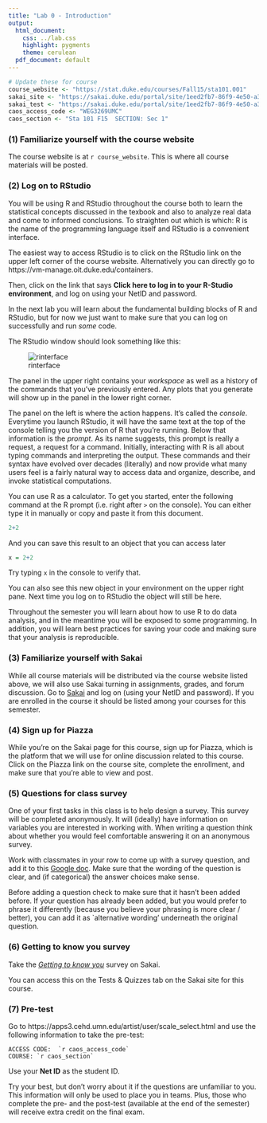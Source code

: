 ```yaml
---
title: "Lab 0 - Introduction"
output:
  html_document:
    css: ../lab.css
    highlight: pygments
    theme: cerulean
  pdf_document: default
---
```


```r
# Update these for course
course_website <- "https://stat.duke.edu/courses/Fall15/sta101.001"
sakai_site <- "https://sakai.duke.edu/portal/site/1eed2fb7-86f9-4e50-a3cc-9d33903ed222"
sakai_test <- "https://sakai.duke.edu/portal/site/1eed2fb7-86f9-4e50-a3cc-9d33903ed222/page/ff6b0cca-49ae-41fa-9d56-8b94f773ce98"
caos_access_code <- "WEG3269UMC"
caos_section <- "Sta 101 F15  SECTION: Sec 1"
```


### (1) Familiarize yourself with the course website

The course website is at `r course_website`. This is where all course materials
will be posted.

### (2) Log on to RStudio

You will be using R and RStudio throughout the course both to learn the 
statistical concepts discussed in the texbook and also to analyze real data 
and come to informed conclusions.  To straighten out which is which: R is the 
name of the programming language itself and RStudio is a convenient interface.

The easiest way to access RStudio is to click on the RStudio link on the upper 
left corner of the course website. Alternatively you can directly go to 
https://vm-manage.oit.duke.edu/containers.

Then, click on the link that says **Click here to log in to your R-Studio
environment**, and log on using your NetID and password.

In the next lab you will learn about the fundamental building blocks of R and 
RStudio, but for now we just want to make sure that you can log on successfully 
and run *some* code.

The RStudio window should look something like this:

![rinterface](rInterface2015.png)

The panel in the upper right contains your *workspace* as well as a history of 
the commands that you've previously entered.  Any plots that you generate will 
show up in the panel in the lower right corner.

The panel on the left is where the action happens.  It's called the *console*.  
Everytime you launch RStudio, it will have the same text at the top of the 
console telling you the version of R that you're running.  Below that 
information is the *prompt*.  As its name suggests, this prompt is really a 
request, a request for a command.  Initially, interacting with R is all about 
typing commands and interpreting the output. These commands and their syntax 
have evolved over decades (literally) and now provide what many users feel is a 
fairly natural way to access data and organize, describe, and invoke 
statistical computations.

You can use R as a calculator. To get you started, enter the following command 
at the R prompt (i.e. right after `>` on the console).  You can either type it 
in manually or copy and paste it from this document.

```r
2+2
```

And you can save this result to an object that you can access later

```r
x = 2+2
```

Try typing `x` in the console to verify that.

You can also see this new object in your environment on the upper right pane. 
Next time you log on to RStudio the object will still be here.

Throughout the semester you will learn about how to use R to do data analysis, 
and in the meantime you will be exposed to some programming. In addition, you 
will learn best practices for saving your code and making sure that your 
analysis is reproducible.

### (3) Familiarize yourself with Sakai

While all course materials will be distributed via the course website listed 
above, we will also use Sakai turning in assignments, grades, and forum 
discussion. Go to [Sakai](`r sakai_site`) and log on (using your NetID and 
password). If you are enrolled in the course it should be listed among your 
courses for this semester.

### (4) Sign up for Piazza

While you're on the Sakai page for this course, sign up for Piazza, which is 
the platform that we will use for online discussion related to this course. 
Click on the Piazza link on the course site, complete the enrollment, and make 
sure that you're able to view and post.

### (5) Questions for class survey

One of your first tasks in this class is to help design a survey. This survey 
will be completed anonymously. It will (ideally) have information on variables 
you are interested in working with. When writing a question think about whether 
you would feel comfortable answering it on an anonymous survey.

Work with classmates in your row to come up with a survey question, and add it 
to this [Google doc](https://docs.google.com/document/d/1_WRRyPRz-fgSqFOUe1vwvniz9tgu6eFUNzF8BEpjL9U/edit?usp=sharing). 
Make sure that the wording of the question is clear, and (if categorical) the 
answer choices make sense.

Before adding a question check to make sure that it hasn’t been added before. 
If your question has already been added, but you would prefer to phrase it 
differently (because you believe your phrasing is more clear / better), you can 
add it as `alternative wording' underneath the original question.

### (6) Getting to know you survey

Take the [*Getting to know you*](`r sakai_test`) survey on Sakai.

You can access this on the Tests & Quizzes tab on the Sakai site for this 
course.

### (7) Pre-test

Go to https://apps3.cehd.umn.edu/artist/user/scale_select.html and use the 
following information to take the pre-test:

```
ACCESS CODE:  `r caos_access_code`
COURSE: `r caos_section`
```

Use your **Net ID** as the student ID.

Try your best, but don't worry about it if the questions are unfamiliar to you. 
This information will only be used to place you in teams. Plus, those who 
complete the pre- and the post-test (available at the end of the semester) will 
receive extra credit on the final exam.